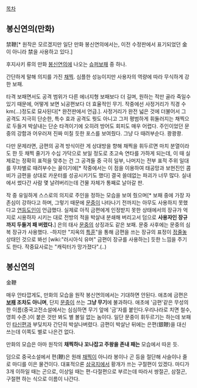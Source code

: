 [[목차]]
== 봉신연의(만화) ==
禁鞭[* 원작은 모르겠지만 일단 만화 봉신연의에서는, 이전 수정판에서 표기되었던 金이 아니라 禁을 사용하고 있다.]

후지사키 류의 만화 [[봉신연의]]에 나오는 [[슈퍼보패]] 중 하나.

간단하게 말해 의지를 가진 [[채찍]]. 심플한 성능이지만 사용자의 역량에 따라 무식하게 강한 보패.

타격 보패면서도 공격 범위가 다른 에너지형 보패보다 더 길며, 원하는 적만 골라 죽일수 있기 때문에, 어떻게 보면 뇌공편보다 더 효율적인 무기. 작중에선 사정거리가 직경 수km(…)정도로 묘사된다[* 완전판에서 언급.]. 사정거리가 완전 넓은 것에 더불어서 그 공격도 지극히 단순한, 특수 효과 공격도 뭣도 아니고 그저 평범하게 휘둘러지는 채찍으로 두들겨 박살내는 단순 타격이기에 오히려 방어도 회피도 매우 어렵다. 주인이었던 문중의 강함과 어우러져 진짜 미칠 듯한 포스를 보여줬다. 그냥 다 때려부순다. 쾅쾅쾅. 

다만 문제라면, 금편의 공격 방식이란 게 상대방을 향해 채찍을 휘두르면 마치 분열이라도 한 듯 채찍 줄기가 수십 가닥으로 보일 정도로 초고속 연타를 가하게 되는데, 이 때 실제로는 정확히 표적을 맞추는 건 그 공격들 중 극히 일부, 나머지는 전부 표적 주위 일대를 무차별로 때려부수는 꼴이기에[* 작중에서는 이 점을 이용하여 태공망과 보현진인 콤비가 금편을 상대로 카운터를 성공시키기도 했다] 결국 쓸데없는 파괴가 너무 많다. 실내에서 썼다간 사람 몇 날려버리는데 건물 자체가 통째로 날아갈 판.



작 중 유일하게 스스로의 의지로 주인을 정하는 모습을 보여 줬으며[* 보패 중에 가장 자존심이 강하다고 하며, 그렇기 때문에 [[문중]]이 나타나기 전까지는 아무도 사용하지 못했다고 [[연등도인]]이 언급했다. 실제로 아직 금편에게 인정받지 못한 상태에서의 장규가 억지로 시용하자 시키는 대로 전방의 적을 박살내 분쇄해 버리고서 덤으로 '''사용자인 장규까지 두들겨 패 버렸다.'''] 은의 태사 [[문중]]의 상징과도 같은 보패. 문중 사후에는 문중의 심복 장규가 사용했다. -하지만 "지옥의 [[특훈]]"을 통해 금편을 쓰는 장규의 표정이 [[정줄놓]] 상태인 것으로 봐선 [wiki:"러시아식 유머" 금편이 장규를 사용하는] 듯한 느낌을 주기도 한다. 작중묘사로는 "캐릭터가 망가졌다".(..)

== 봉신연의 ==
金鞭

매우 안타깝게도, 만화의 모습을 원작 봉신연의에서는 기대하면 안된다. 애초에 금편은 '''[[보패]] 조차도 아니며''', 단지 [[문중]]이 쓰는 '''그냥 무기'''에 불과하다. 애초에 '금편'같은 무성의한 이름(중국고전소설에서는 심심하면 무기 앞에 '금'자를 붙인다.우리나라로 치면 철수, 영희 수준.)이 붙은 것만 봐도 별 볼일 없는 놈이다. 일단 문중이 휘두르기는 하는데 보패인 [[타신편]]과 부딪치자 간단히 박살나버렸다. 금편이 박살난 뒤에는 은편(銀鞭)을 대신 쓰는데 이쪽도 별로 나은건 없다.

만화의 모습은 아마 원작의 '''채찍하나 꼬나잡고 주왕을 존내 패는''' 모습에서 따온 듯.

덤으로 중국소설에서 편(鞭)은 원래 [[채찍]]이 아니라 봉이나 곤 등을 절단해 사슬이나 줄로 마디를 이은 물건이다. 대표적으론 [[삼국지]]에서 황개가 쓰는 구절편이 있겠다. 마디가 3개 이하일 때는 곤으로, 이상일 때는 편-다절편으로 부르는데 따라서 쌍절곤, 삼절곤, 구절편 하는 식으로 이름이 나간다.
